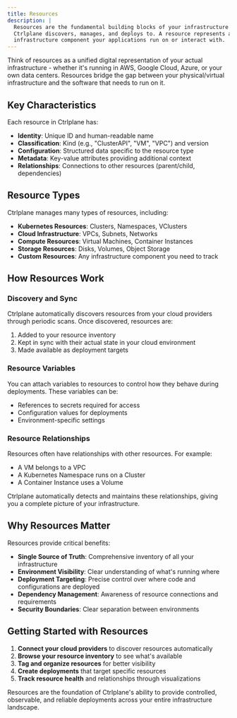 ```yaml
---
title: Resources
description: |
  Resources are the fundamental building blocks of your infrastructure that
  Ctrlplane discovers, manages, and deploys to. A resource represents any cloud or
  infrastructure component your applications run on or interact with.
---
```


Think of resources as a unified digital representation of your actual
infrastructure - whether it's running in AWS, Google Cloud, Azure, or your own
data centers. Resources bridge the gap between your physical/virtual
infrastructure and the software that needs to run on it.

## Key Characteristics

Each resource in Ctrlplane has:

- **Identity**: Unique ID and human-readable name
- **Classification**: Kind (e.g., "ClusterAPI", "VM", "VPC") and version
- **Configuration**: Structured data specific to the resource type
- **Metadata**: Key-value attributes providing additional context
- **Relationships**: Connections to other resources (parent/child, dependencies)

## Resource Types

Ctrlplane manages many types of resources, including:

- **Kubernetes Resources**: Clusters, Namespaces, VClusters
- **Cloud Infrastructure**: VPCs, Subnets, Networks
- **Compute Resources**: Virtual Machines, Container Instances
- **Storage Resources**: Disks, Volumes, Object Storage
- **Custom Resources**: Any infrastructure component you need to track

## How Resources Work

### Discovery and Sync

Ctrlplane automatically discovers resources from your cloud providers through
periodic scans. Once discovered, resources are:

1. Added to your resource inventory
2. Kept in sync with their actual state in your cloud environment
3. Made available as deployment targets

### Resource Variables

You can attach variables to resources to control how they behave during
deployments. These variables can be:

- References to secrets required for access
- Configuration values for deployments
- Environment-specific settings

### Resource Relationships

Resources often have relationships with other resources. For example:

- A VM belongs to a VPC
- A Kubernetes Namespace runs on a Cluster
- A Container Instance uses a Volume

Ctrlplane automatically detects and maintains these relationships, giving you a
complete picture of your infrastructure.

## Why Resources Matter

Resources provide critical benefits:

- **Single Source of Truth**: Comprehensive inventory of all your infrastructure
- **Environment Visibility**: Clear understanding of what's running where
- **Deployment Targeting**: Precise control over where code and configurations
  are deployed
- **Dependency Management**: Awareness of resource connections and requirements
- **Security Boundaries**: Clear separation between environments

## Getting Started with Resources

1. **Connect your cloud providers** to discover resources automatically
2. **Browse your resource inventory** to see what's available
3. **Tag and organize resources** for better visibility
4. **Create deployments** that target specific resources
5. **Track resource health** and relationships through visualizations

Resources are the foundation of Ctrlplane's ability to provide controlled,
observable, and reliable deployments across your entire infrastructure
landscape.
